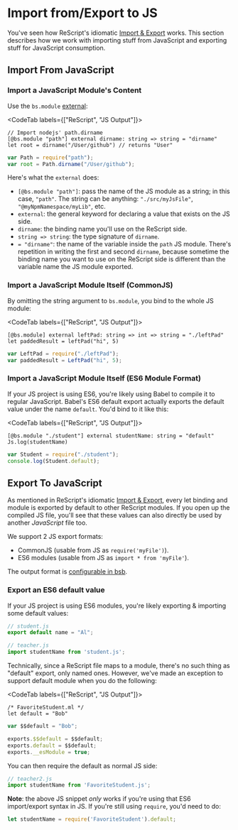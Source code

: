 # Import from/Export to JS

You've seen how ReScript's idiomatic [Import & Export](import-export.md) works. This section describes how we work with importing stuff from JavaScript and exporting stuff for JavaScript consumption.

## Import From JavaScript

### Import a JavaScript Module's Content

Use the `bs.module` [external](external.md):

<CodeTab labels={["ReScript", "JS Output"]}>

```re
// Import nodejs' path.dirname
[@bs.module "path"] external dirname: string => string = "dirname"
let root = dirname("/User/github") // returns "User"
```
```js
var Path = require("path");
var root = Path.dirname("/User/github");
```

</CodeTab>

Here's what the `external` does:

- `[@bs.module "path"]`: pass the name of the JS module as a string; in this case, `"path"`. The string can be anything: `"./src/myJsFile"`, `"@myNpmNamespace/myLib"`, etc.
- `external`: the general keyword for declaring a value that exists on the JS side.
- `dirname`: the binding name you'll use on the ReScript side.
- `string => string`: the type signature of `dirname`.
- `= "dirname"`: the name of the variable inside the `path` JS module. There's repetition in writing the first and second `dirname`, because sometime the binding name you want to use on the ReScript side is different than the variable name the JS module exported.

### Import a JavaScript Module Itself (CommonJS)

By omitting the string argument to `bs.module`, you bind to the whole JS module:

<CodeTab labels={["ReScript", "JS Output"]}>

```re
[@bs.module] external leftPad: string => int => string = "./leftPad"
let paddedResult = leftPad("hi", 5)
```
```js
var LeftPad = require("./leftPad");
var paddedResult = LeftPad("hi", 5);
```

</CodeTab>

### Import a JavaScript Module Itself (ES6 Module Format)

If your JS project is using ES6, you're likely using Babel to compile it to regular JavaScript. Babel's ES6 default export actually exports the default value under the name `default`. You'd bind to it like this:

<CodeTab labels={["ReScript", "JS Output"]}>

```re
[@bs.module "./student"] external studentName: string = "default"
Js.log(studentName)
```
```js
var Student = require("./student");
console.log(Student.default);
```

</CodeTab>

## Export To JavaScript

As mentioned in ReScript's idiomatic [Import & Export](import-export.md), every let binding and module is exported by default to other ReScript modules. If you open up the compiled JS file, you'll see that these values can also directly be used by another _JavaScript_ file too.

We support 2 JS export formats:

- CommonJS (usable from JS as `require('myFile')`).
- ES6 modules (usable from JS as `import * from 'myFile'`).

The output format is [configurable in bsb](build-configuration.md#package-specs).

### Export an ES6 default value

If your JS project is using ES6 modules, you're likely exporting & importing some default values:

```js
// student.js
export default name = "Al";
```

```js
// teacher.js
import studentName from 'student.js';
```

Technically, since a ReScript file maps to a module, there's no such thing as "default" export, only named ones. However, we've made an exception to support default module when you do the following:

<CodeTab labels={["ReScript", "JS Output"]}>

```re
/* FavoriteStudent.ml */
let default = "Bob"
```
```js
var $$default = "Bob";

exports.$$default = $$default;
exports.default = $$default;
exports.__esModule = true;
```

</CodeTab>

You can then require the default as normal JS side:

```js
// teacher2.js
import studentName from 'FavoriteStudent.js';
```

**Note**: the above JS snippet _only_ works if you're using that ES6 import/export syntax in JS. If you're still using `require`, you'd need to do:

```js
let studentName = require('FavoriteStudent').default;
```
